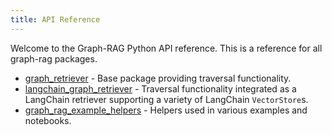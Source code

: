 ```yaml
---
title: API Reference
---
```


Welcome to the Graph-RAG Python API reference. This is a reference for all graph-rag packages.

* [graph_retriever](graph_retriever/index.qmd) - Base package providing traversal functionality.
* [langchain_graph_retriever](langchain_graph_retriever/index.qmd) - Traversal functionality integrated as a LangChain retriever supporting a variety of LangChain `VectorStore`s.
* [graph_rag_example_helpers](graph_rag_example_helpers/index.qmd) - Helpers used in various examples and notebooks.
